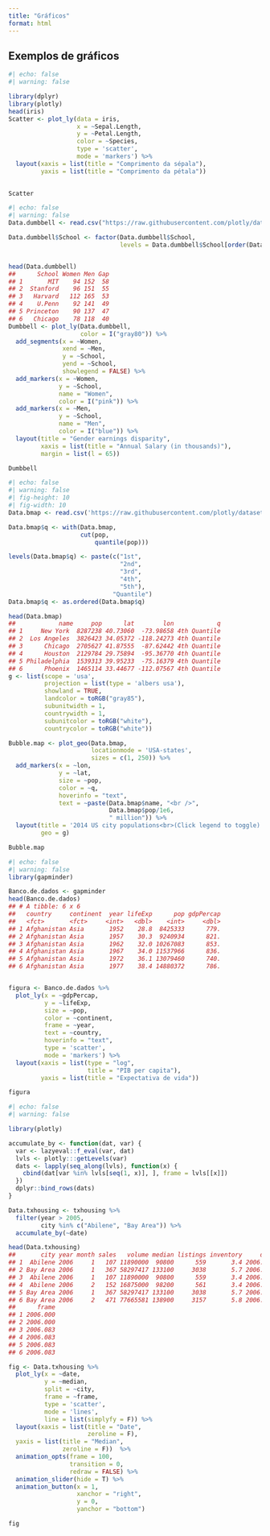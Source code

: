 ```yaml
---
title: "Gráficos"
format: html
---
```


## Exemplos de gráficos

```r
#| echo: false
#| warning: false

library(dplyr)
library(plotly)
head(iris)
Scatter <- plot_ly(data = iris, 
                   x = ~Sepal.Length, 
                   y = ~Petal.Length, 
                   color = ~Species,
                   type = 'scatter', 
                   mode = 'markers') %>%
  layout(xaxis = list(title = "Comprimento da sépala"),
         yaxis = list(title = "Comprimento da pétala")) 
  

Scatter
```

```r
#| echo: false
#| warning: false
Data.dumbbell <- read.csv("https://raw.githubusercontent.com/plotly/datasets/master/school_earnings.csv")

Data.dumbbell$School <- factor(Data.dumbbell$School, 
                               levels = Data.dumbbell$School[order(Data.dumbbell$Men)])


head(Data.dumbbell)
##      School Women Men Gap
## 1       MIT    94 152  58
## 2  Stanford    96 151  55
## 3   Harvard   112 165  53
## 4    U.Penn    92 141  49
## 5 Princeton    90 137  47
## 6   Chicago    78 118  40
Dumbbell <- plot_ly(Data.dumbbell,
                    color = I("gray80")) %>% 
  add_segments(x = ~Women, 
               xend = ~Men, 
               y = ~School, 
               yend = ~School, 
               showlegend = FALSE) %>% 
  add_markers(x = ~Women, 
              y = ~School, 
              name = "Women", 
              color = I("pink")) %>% 
  add_markers(x = ~Men, 
              y = ~School, 
              name = "Men", 
              color = I("blue")) %>% 
  layout(title = "Gender earnings disparity",
         xaxis = list(title = "Annual Salary (in thousands)"),
         margin = list(l = 65))

Dumbbell
```

```r
#| echo: false
#| warning: false
#| fig-height: 10
#| fig-width: 10
Data.bmap <- read.csv('https://raw.githubusercontent.com/plotly/datasets/master/2014_us_cities.csv')

Data.bmap$q <- with(Data.bmap, 
                    cut(pop, 
                        quantile(pop)))

levels(Data.bmap$q) <- paste(c("1st", 
                               "2nd", 
                               "3rd", 
                               "4th", 
                               "5th"), 
                             "Quantile")
Data.bmap$q <- as.ordered(Data.bmap$q)

head(Data.bmap)
##            name     pop      lat        lon            q
## 1     New York  8287238 40.73060  -73.98658 4th Quantile
## 2  Los Angeles  3826423 34.05372 -118.24273 4th Quantile
## 3      Chicago  2705627 41.87555  -87.62442 4th Quantile
## 4      Houston  2129784 29.75894  -95.36770 4th Quantile
## 5 Philadelphia  1539313 39.95233  -75.16379 4th Quantile
## 6      Phoenix  1465114 33.44677 -112.07567 4th Quantile
g <- list(scope = 'usa',
          projection = list(type = 'albers usa'),
          showland = TRUE,
          landcolor = toRGB("gray85"),
          subunitwidth = 1,
          countrywidth = 1,
          subunitcolor = toRGB("white"),
          countrycolor = toRGB("white"))

Bubble.map <- plot_geo(Data.bmap, 
                       locationmode = 'USA-states', 
                       sizes = c(1, 250)) %>% 
  add_markers(x = ~lon, 
              y = ~lat, 
              size = ~pop, 
              color = ~q, 
              hoverinfo = "text",
              text = ~paste(Data.bmap$name, "<br />", 
                            Data.bmap$pop/1e6, 
                            " million")) %>% 
  layout(title = '2014 US city populations<br>(Click legend to toggle)', 
         geo = g)

Bubble.map

```

```r
#| echo: false
#| warning: false
library(gapminder)

Banco.de.dados <- gapminder 
head(Banco.de.dados)
## # A tibble: 6 x 6
##   country     continent  year lifeExp      pop gdpPercap
##   <fct>       <fct>     <int>   <dbl>    <int>     <dbl>
## 1 Afghanistan Asia       1952    28.8  8425333      779.
## 2 Afghanistan Asia       1957    30.3  9240934      821.
## 3 Afghanistan Asia       1962    32.0 10267083      853.
## 4 Afghanistan Asia       1967    34.0 11537966      836.
## 5 Afghanistan Asia       1972    36.1 13079460      740.
## 6 Afghanistan Asia       1977    38.4 14880372      786.


figura <- Banco.de.dados %>%
  plot_ly(x = ~gdpPercap, 
          y = ~lifeExp, 
          size = ~pop, 
          color = ~continent, 
          frame = ~year, 
          text = ~country, 
          hoverinfo = "text",
          type = 'scatter',
          mode = 'markers') %>% 
  layout(xaxis = list(type = "log",
                      title = "PIB per capita"),
         yaxis = list(title = "Expectativa de vida"))

figura
```

```r
#| echo: false
#| warning: false

library(plotly)

accumulate_by <- function(dat, var) {
  var <- lazyeval::f_eval(var, dat)
  lvls <- plotly:::getLevels(var)
  dats <- lapply(seq_along(lvls), function(x) {
    cbind(dat[var %in% lvls[seq(1, x)], ], frame = lvls[[x]])
  })
  dplyr::bind_rows(dats)
}

Data.txhousing <- txhousing %>%
  filter(year > 2005, 
         city %in% c("Abilene", "Bay Area")) %>% 
  accumulate_by(~date)

head(Data.txhousing)
##       city year month sales   volume median listings inventory     date
## 1  Abilene 2006     1   107 11890000  90800      559       3.4 2006.000
## 2 Bay Area 2006     1   367 58297417 133100     3038       5.7 2006.000
## 3  Abilene 2006     1   107 11890000  90800      559       3.4 2006.000
## 4  Abilene 2006     2   152 16875000  98200      561       3.4 2006.083
## 5 Bay Area 2006     1   367 58297417 133100     3038       5.7 2006.000
## 6 Bay Area 2006     2   471 77665581 138900     3157       5.8 2006.083
##      frame
## 1 2006.000
## 2 2006.000
## 3 2006.083
## 4 2006.083
## 5 2006.083
## 6 2006.083

fig <- Data.txhousing %>%
  plot_ly(x = ~date, 
          y = ~median,
          split = ~city,
          frame = ~frame, 
          type = 'scatter',
          mode = 'lines', 
          line = list(simplyfy = F)) %>% 
  layout(xaxis = list(title = "Date",
                      zeroline = F),
  yaxis = list(title = "Median",
               zeroline = F))  %>% 
  animation_opts(frame = 100,
                 transition = 0,
                 redraw = FALSE) %>% 
  animation_slider(hide = T) %>% 
  animation_button(x = 1, 
                   xanchor = "right", 
                   y = 0, 
                   yanchor = "bottom")

fig
```
